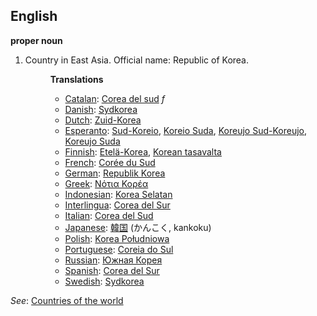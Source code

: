 ==English==

'''proper noun'''

# Country in East Asia. Official name: Republic of Korea.
#:'''Translations'''
#:*[[Catalan]]: [[Corea del sud]] ''f''
#:*[[Danish]]: [[Sydkorea]]
#:*[[Dutch]]: [[Zuid-Korea]]
#:*[[Esperanto]]: [[Sud-Koreio]], [[Koreio Suda]], [[Koreujo Sud-Koreujo]], [[Koreujo Suda]]
#:*[[Finnish]]: [[Etelä-Korea]], [[Korean tasavalta]]
#:*[[French]]: [[Corée du Sud]]
#:*[[German]]: [[Republik Korea]]
#:*[[Greek]]: [[Νότια Κορέα]]
#:*[[Indonesian]]: [[Korea Selatan]]
#:*[[Interlingua]]: [[Corea del Sur]]
#:*[[Italian]]: [[Corea del Sud]]
#:*[[Japanese]]: [[韓国]] (かんこく, kankoku)
#:*[[Polish]]: [[Korea Południowa]]
#:*[[Portuguese]]: [[Coreia do Sul]]
#:*[[Russian]]: [[Южная Корея]]
#:*[[Spanish]]: [[Corea del Sur]]
#:*[[Swedish]]: [[Sydkorea]]

''See'': [[Countries of the world]]